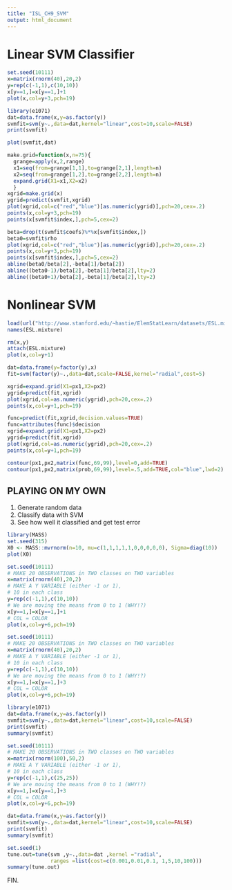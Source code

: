 ```yaml
---
title: "ISL_CH9_SVM"
output: html_document
---
```


# Linear SVM Classifier

```r
set.seed(10111)
x=matrix(rnorm(40),20,2)
y=rep(c(-1,1),c(10,10))
x[y==1,]=x[y==1,]+1
plot(x,col=y+3,pch=19)
```
```r
library(e1071)
dat=data.frame(x,y=as.factor(y))
svmfit=svm(y~.,data=dat,kernel="linear",cost=10,scale=FALSE)
print(svmfit)

```
```r
plot(svmfit,dat)

```



```r
make.grid=function(x,n=75){
  grange=apply(x,2,range)
  x1=seq(from=grange[1,1],to=grange[2,1],length=n)
  x2=seq(from=grange[1,2],to=grange[2,2],length=n)
  expand.grid(X1=x1,X2=x2)
  }
xgrid=make.grid(x)
ygrid=predict(svmfit,xgrid)
plot(xgrid,col=c("red","blue")[as.numeric(ygrid)],pch=20,cex=.2)
points(x,col=y+3,pch=19)
points(x[svmfit$index,],pch=5,cex=2)

```





```r
beta=drop(t(svmfit$coefs)%*%x[svmfit$index,])
beta0=svmfit$rho
plot(xgrid,col=c("red","blue")[as.numeric(ygrid)],pch=20,cex=.2)
points(x,col=y+3,pch=19)
points(x[svmfit$index,],pch=5,cex=2)
abline(beta0/beta[2],-beta[1]/beta[2])
abline((beta0-1)/beta[2],-beta[1]/beta[2],lty=2)
abline((beta0+1)/beta[2],-beta[1]/beta[2],lty=2)
```
# Nonlinear SVM

```r
load(url("http://www.stanford.edu/~hastie/ElemStatLearn/datasets/ESL.mixture.rda"))
names(ESL.mixture)

```

```r
rm(x,y)
attach(ESL.mixture)
plot(x,col=y+1)

```
```r
dat=data.frame(y=factor(y),x)
fit=svm(factor(y)~.,data=dat,scale=FALSE,kernel="radial",cost=5)
```

```r
xgrid=expand.grid(X1=px1,X2=px2)
ygrid=predict(fit,xgrid)
plot(xgrid,col=as.numeric(ygrid),pch=20,cex=.2)
points(x,col=y+1,pch=19)

```
```r
func=predict(fit,xgrid,decision.values=TRUE)
func=attributes(func)$decision
xgrid=expand.grid(X1=px1,X2=px2)
ygrid=predict(fit,xgrid)
plot(xgrid,col=as.numeric(ygrid),pch=20,cex=.2)
points(x,col=y+1,pch=19)

contour(px1,px2,matrix(func,69,99),level=0,add=TRUE)
contour(px1,px2,matrix(prob,69,99),level=.5,add=TRUE,col="blue",lwd=2)
```
## PLAYING ON MY OWN

1. Generate random data
2. Classify data with SVM
3. See how well it classified and get test error
```r
library(MASS)
set.seed(315)
X0 <- MASS::mvrnorm(n=10, mu=c(1,1,1,1,1,0,0,0,0,0), Sigma=diag(10))
plot(X0)


```


```r
set.seed(10111)
# MAKE 20 OBSERVATIONS in TWO classes on TWO variables
x=matrix(rnorm(40),20,2)
# MAKE A Y VARIABLE (either -1 or 1),
# 10 in each class
y=rep(c(-1,1),c(10,10))
# We are moving the means from 0 to 1 (WHY!?)
x[y==1,]=x[y==1,]+1
# COL = COLOR
plot(x,col=y+6,pch=19)
```
```r
set.seed(10111)
# MAKE 20 OBSERVATIONS in TWO classes on TWO variables
x=matrix(rnorm(40),20,2)
# MAKE A Y VARIABLE (either -1 or 1),
# 10 in each class
y=rep(c(-1,1),c(10,10))
# We are moving the means from 0 to 1 (WHY!?)
x[y==1,]=x[y==1,]+3
# COL = COLOR
plot(x,col=y+6,pch=19)
```



```r
library(e1071)
dat=data.frame(x,y=as.factor(y))
svmfit=svm(y~.,data=dat,kernel="linear",cost=10,scale=FALSE)
print(svmfit)
summary(svmfit)
```
```r
set.seed(10111)
# MAKE 20 OBSERVATIONS in TWO classes on TWO variables
x=matrix(rnorm(100),50,2)
# MAKE A Y VARIABLE (either -1 or 1),
# 10 in each class
y=rep(c(-1,1),c(25,25))
# We are moving the means from 0 to 1 (WHY!?)
x[y==1,]=x[y==1,]+3
# COL = COLOR
plot(x,col=y+6,pch=19)

```

```r
dat=data.frame(x,y=as.factor(y))
svmfit=svm(y~.,data=dat,kernel="linear",cost=10,scale=FALSE)
print(svmfit)
summary(svmfit)
```
```r
set.seed(1)
tune.out=tune(svm ,y~.,data=dat ,kernel ="radial", 
              ranges =list(cost=c(0.001,0.01,0.1, 1,5,10,100)))
summary(tune.out)
```


FIN. 